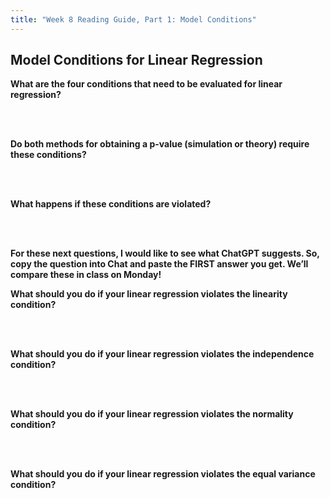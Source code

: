 ```yaml
---
title: "Week 8 Reading Guide, Part 1: Model Conditions"
---
```


## Model Conditions for Linear Regression

**What are the four conditions that need to be evaluated for linear regression?**

</br> </br>

<!-- **What is a residual?** -->

<!-- </br> </br> -->

<!-- **What does it mean for the residuals to be independent?** -->

<!-- </br> </br> -->

<!-- **What distribution must the residuals look similar to?** -->

<!-- </br> </br> -->

<!-- **What does it mean for there to be "equal variance" in the residuals?** -->

<!-- </br> </br> -->

**Do both methods for obtaining a p-value (simulation or theory) require these conditions?**

</br> </br>

**What happens if these conditions are violated?**

</br> </br>

**For these next questions, I would like to see what ChatGPT suggests. So, copy the question into Chat and paste the FIRST answer you get. We'll compare these in class on Monday!**

**What should you do if your linear regression violates the linearity condition?**

</br> </br>

**What should you do if your linear regression violates the independence condition?**

</br> </br>

**What should you do if your linear regression violates the normality condition?**

</br> </br>

**What should you do if your linear regression violates the equal variance condition?**

</br> </br>